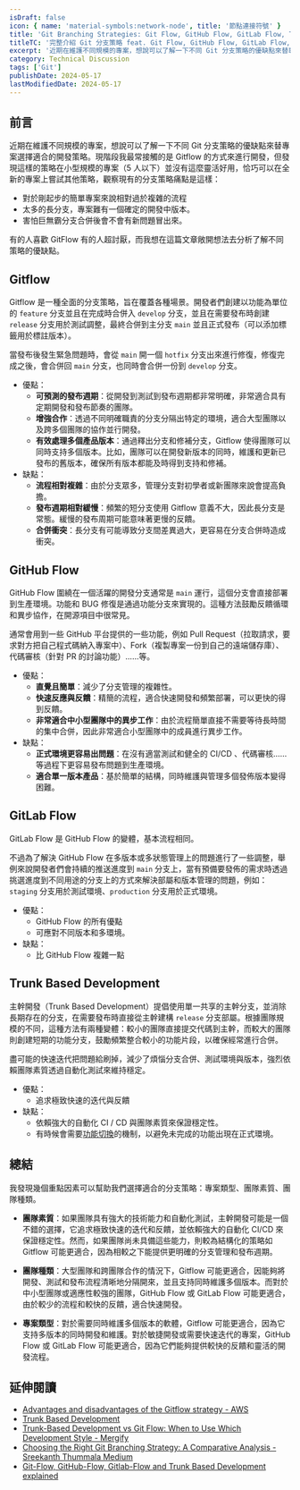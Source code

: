 ```yaml
---
isDraft: false
icon: { name: 'material-symbols:network-node', title: '節點連接符號' }
title: 'Git Branching Strategies: Git Flow, GitHub Flow, GitLab Flow, TBD'
titleTC: '完整介紹 Git 分支策略 feat. Git Flow, GitHub Flow, GitLab Flow, TBD'
excerpt: '近期在維護不同規模的專案，想說可以了解一下不同 Git 分支策略的優缺點來替專案選擇適合的開發策略。現階段我最常接觸的是 Gitflow 的方式來進行開發，但發現這樣的策略在小型規模的專案（5 人以下）並沒有這麼靈活好用，恰巧可以在全新的專案上嘗試其他策略。'
category: Technical Discussion
tags: ['Git']
publishDate: 2024-05-17
lastModifiedDate: 2024-05-17
---
```


## 前言

近期在維護不同規模的專案，想說可以了解一下不同 Git 分支策略的優缺點來替專案選擇適合的開發策略。現階段我最常接觸的是 Gitflow 的方式來進行開發，但發現這樣的策略在小型規模的專案（5 人以下）並沒有這麼靈活好用，恰巧可以在全新的專案上嘗試其他策略，觀察現有的分支策略痛點是這樣：

- 對於剛起步的簡單專案來說相對過於複雜的流程
- 太多的長分支，專案難有一個確定的開發中版本。
- 害怕巨無霸分支合併後會不會有新問題冒出來。

有的人喜歡 GitFlow 有的人超討厭，而我想在這篇文章敞開想法去分析了解不同策略的優缺點。

## Gitflow

Gitflow 是一種全面的分支策略，旨在覆蓋各種場景。開發者們創建以功能為單位的 `feature` 分支並且在完成時合併入 `develop` 分支，並且在需要發布時創建 `release` 分支用於測試調整，最終合併到主分支 `main` 並且正式發布（可以添加標籤用於標註版本）。

當發布後發生緊急問題時，會從 `main` 開一個 `hotfix` 分支出來進行修復，修復完成之後，會合併回 `main` 分支，也同時會合併一份到 `develop` 分支。

- 優點：
  - **可預測的發布週期**：從開發到測試到發布週期都非常明確，非常適合具有定期開發和發布節奏的團隊。
  - **增強合作**：透過不同明確職責的分支分隔出特定的環境，適合大型團隊以及跨多個團隊的協作並行開發。
  - **有效處理多個產品版本**：通過釋出分支和修補分支，Gitflow 使得團隊可以同時支持多個版本。比如，團隊可以在開發新版本的同時，維護和更新已發布的舊版本，確保所有版本都能及時得到支持和修補。
- 缺點：
  - **流程相對複雜**：由於分支眾多，管理分支對初學者或新團隊來說會提高負擔。
  - **發布週期相對緩慢**：頻繁的短分支使用 Gitflow 意義不大，因此長分支是常態。緩慢的發布周期可能意味著更慢的反饋。
  - **合併衝突**：長分支有可能導致分支間差異過大，更容易在分支合併時造成衝突。

## GitHub Flow

GitHub Flow 圍繞在一個活躍的開發分支通常是 `main` 運行，這個分支會直接部署到生產環境。功能和 BUG 修復是通過功能分支來實現的。這種方法鼓勵反饋循環和異步協作，在開源項目中很常見。

通常會用到一些 GitHub 平台提供的一些功能，例如 Pull Request（拉取請求，要求對方把自己程式碼納入專案中）、Fork（複製專案一份到自己的遠端儲存庫）、代碼審核（針對 PR 的討論功能）……等。

- 優點：
  - **直覺且簡單**：減少了分支管理的複雜性。
  - **快速反應與反饋**：精簡的流程，適合快速開發和頻繁部署，可以更快的得到反饋。
  - **非常適合中小型團隊中的異步工作**：由於流程簡單直接不需要等待長時間的集中合併，因此非常適合小型團隊中的成員進行異步工作。
- 缺點：
  - **正式環境更容易出問題**：在沒有適當測試和健全的 CI/CD 、代碼審核……等過程下更容易發布問題到生產環境。
  - **適合單一版本產品**：基於簡單的結構，同時維護與管理多個發佈版本變得困難。

## GitLab Flow

GitLab Flow 是 GitHub Flow 的變體，基本流程相同。

不過為了解決 GitHub Flow 在多版本或多狀態管理上的問題進行了一些調整，舉例來說開發者們會持續的推送進度到 `main` 分支上，當有預備要發佈的需求時透過挑選進度到不同用途的分支上的方式來解決部屬和版本管理的問題，例如：`staging` 分支用於測試環境、`production` 分支用於正式環境。

- 優點：
  - GitHub Flow 的所有優點
  - 可應對不同版本和多環境。
- 缺點：
  - 比 GitHub Flow 複雜一點

## Trunk Based Development

主幹開發（Trunk Based Development）提倡使用單一共享的主幹分支，並消除長期存在的分支，在需要發布時直接從主幹建構 `release` 分支部屬。根據團隊規模的不同，這種方法有兩種變體：較小的團隊直接提交代碼到主幹，而較大的團隊則創建短期的功能分支，鼓勵頻繁整合較小的功能片段，以確保經常進行合併。

盡可能的快速迭代把問題給刷掉，減少了煩惱分支合併、測試環境與版本，強烈依賴團隊素質透過自動化測試來維持穩定。

- 優點：
  - 追求極致快速的迭代與反饋
- 缺點：
  - 依賴強大的自動化 CI / CD 與團隊素質來保證穩定性。
  - 有時候會需要[功能切換](https://trunkbaseddevelopment.com/feature-flags/)的機制，以避免未完成的功能出現在正式環境。

## 總結

我發現幾個重點因素可以幫助我們選擇適合的分支策略：專案類型、團隊素質、團隊種類。

- **團隊素質**：如果團隊具有強大的技術能力和自動化測試，主幹開發可能是一個不錯的選擇，它追求極致快速的迭代和反饋，並依賴強大的自動化 CI/CD 來保證穩定性。然而，如果團隊尚未具備這些能力，則較為結構化的策略如 Gitflow 可能更適合，因為相較之下能提供更明確的分支管理和發布週期。

- **團隊種類**：大型團隊和跨團隊合作的情況下，Gitflow 可能更適合，因能夠將開發、測試和發布流程清晰地分隔開來，並且支持同時維護多個版本。而對於中小型團隊或適應性較強的團隊，GitHub Flow 或 GitLab Flow 可能更適合，由於較少的流程和較快的反饋，適合快速開發。

- **專案類型**：對於需要同時維護多個版本的軟體，Gitflow 可能更適合，因為它支持多版本的同時開發和維護。對於敏捷開發或需要快速迭代的專案，GitHub Flow 或 GitLab Flow 可能更適合，因為它們能夠提供較快的反饋和靈活的開發流程。

## 延伸閱讀

- [Advantages and disadvantages of the Gitflow strategy - AWS](https://docs.aws.amazon.com/prescriptive-guidance/latest/choosing-git-branch-approach/advantages-and-disadvantages-of-the-gitflow-strategy.html)
- [Trunk Based Development](https://trunkbaseddevelopment.com/)
- [Trunk-Based Development vs Git Flow: When to Use Which Development Style - Mergify](https://blog.mergify.com/trunk-based-development-vs-git-flow-when-to-use-which-development-style/)
- [Choosing the Right Git Branching Strategy: A Comparative Analysis - Sreekanth Thummala Medium](https://medium.com/@sreekanth.thummala/choosing-the-right-git-branching-strategy-a-comparative-analysis-f5e635443423)
- [Git-Flow, GitHub-Flow, Gitlab-Flow and Trunk Based Development explained](https://steven-giesel.com/blogPost/ff50f268-c0bf-44d8-a5b8-41554ab50ba8)
